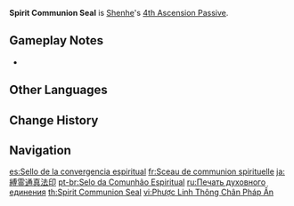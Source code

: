 {{Talent Infobox
|image         = Talent Spirit Communion Seal.png
|character     = Shenhe
|type          = 4th Ascension Passive
|info          = After Shenhe uses [[Spring Spirit Summoning]], she will grant all nearby party members the following effects:
* {{Control|Tap|Press|Press}}: Elemental Skill and Elemental Burst DMG increased by 15% for 10s.
* Hold: Normal, Charged, and Plunging Attack DMG increased by 15% for 15s.
|utility1      = Elemental Skill DMG Increase
|utility2      = Elemental Burst DMG Increase
|utility3      = Normal Attack DMG Increase
|utility4      = Charged Attack DMG Increase
|utility5      = Plunging Attack DMG Increase
|utility6      = DMG Bonus
|utility7      = Party Elemental Skill DMG Increase
|utility8      = Party Elemental Burst DMG Increase
|utility9      = Party Normal Attack DMG Increase
|utility10     = Party Charged Attack DMG Increase
|utility11     = Party Plunging Attack DMG Increase
|utility12     = Party DMG Bonus
|utility13     = Party
}}
'''Spirit Communion Seal''' is [[Shenhe]]'s [[4th Ascension Passive]].

==Gameplay Notes==
* {{Talent Note|direct buff}}
<!--
==Trivia==
-->
==Other Languages==
{{Other Languages
|en      = Spirit Communion Seal
|zhs     = 缚灵通真法印
|zhs_rm  = Fù Líng Tōng Zhēn Fǎyìn
|zht     = 縛靈通真法印
|zht_rm  = Fù Líng Tōng Zhēn Fǎyìn
|zh_tl   = Capturing Spirit, Reaching True [Adepti] Seal of Law
|ja      = 縛霊通真法印
|ja_rm   = Bakurei Tsuushin Houin{{Assumed}}
|ja_tl   = Capturing Spirit, Reaching True [Adepti] Seal of Law
|ko      = 박령통진법인
|ko_rm   = Bakryeongtongjinbeop'in
|ko_tl   = Captured Spirit Communion Seal
|es      = Sello de la convergencia espiritual
|es_tl   = Seal of the Spiritual Convergence
|fr      = Sceau de communion spirituelle
|fr_tl   = Seal of Spiritual Communion
|ru      = Печать духовного единения
|ru_tl   = Seal of Spiritual Unity
|th      = Spirit Communion Seal
|vi      = Phược Linh Thông Chân Pháp Ấn
|vi_tl   = 
|de      = Siegel der Geisterbindung
|de_tl   = Seal of Spirit Binding
|id      = Spirit Communion Seal
|pt      = Selo da Comunhão Espiritual
|pt_tl   = Seal of the Spiritual Communion
|tr      = Ruh Birliği Mührü
|tr_tl   = Spirit Binding Seal
|it      = Sigillo di comunione dello spirito
|it_tl   = Spirit Communion Seal
}}

==Change History==
{{Change History|2.4}}

==Navigation==
{{Talent Navbox|Shenhe}}

[[es:Sello de la convergencia espiritual]]
[[fr:Sceau de communion spirituelle]]
[[ja:縛霊通真法印]]
[[pt-br:Selo da Comunhão Espiritual]]
[[ru:Печать духовного единения]]
[[th:Spirit Communion Seal]]
[[vi:Phược Linh Thông Chân Pháp Ấn]]